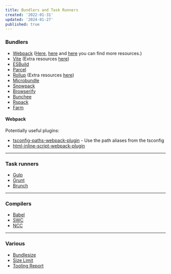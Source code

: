 ```yaml
---
title: Bundlers and Task Runners
created: '2022-01-31'
updated: '2024-01-27'
published: true
---
```


### Bundlers

-   [Webpack](https://webpack.js.org/)
    ([Here](https://webpack.js.org/awesome-webpack/), [here](https://github.com/iamakulov/awesome-webpack-perf)
    and [here](https://github.com/webpack-contrib) you can find more resources.)
-   [Vite](https://vitejs.dev/) (Extra resources [here](https://github.com/vitejs/awesome-vite))
-   [ESBuild](https://esbuild.github.io/)
-   [Parcel](https://parceljs.org/)
-   [Rollup](https://rollupjs.org/guide/en/) (Extra resources [here](https://github.com/rollup/awesome))
-   [Microbundle](https://github.com/developit/microbundle)
-   [Snowpack](https://www.snowpack.dev/)
-   [Browserify](https://browserify.org/)
-   [Bunchee](https://github.com/huozhi/bunchee)
-   [Rspack](https://github.com/web-infra-dev/rspack)
-   [Farm](https://github.com/farm-fe/farm)

#### Webpack

Potentially useful plugins:

-   [tsconfig-paths-webpack-plugin](https://github.com/dividab/tsconfig-paths-webpack-plugin) - Use the path aliases from the tsconfig
-   [html-inline-script-webpack-plugin](https://github.com/icelam/html-inline-script-webpack-plugin)

---

### Task runners

-   [Gulp](https://gulpjs.com/)
-   [Grunt](https://gruntjs.com/)
-   [Brunch](https://brunch.io/)

---

### Compilers

-   [Babel](https://babeljs.io/)
-   [SWC](https://github.com/swc-project/swc)
-   [NCC](https://github.com/vercel/ncc)

---

### Various

-   [Bundlesize](https://github.com/siddharthkp/bundlesize)
-   [Size Limit](https://github.com/ai/size-limit)
-   [Tooling Report](https://bundlers.tooling.report/)
